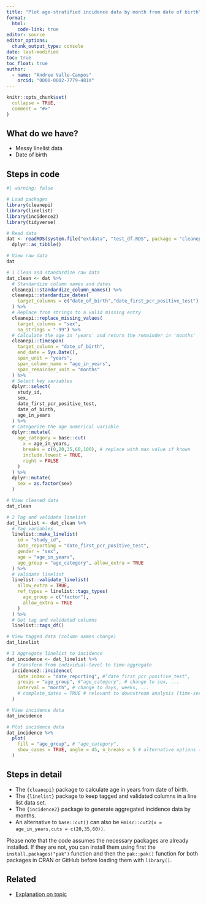 ```yaml
---
title: "Plot age-stratified incidence data by month from date of birth"
format: 
  html:
    code-link: true
editor: source
editor_options: 
  chunk_output_type: console
date: last-modified
toc: true
toc_float: true
author: 
  - name: "Andree Valle-Campos"
    orcid: "0000-0002-7779-481X"
---
```


```r
knitr::opts_chunk$set(
  collapse = TRUE,
  comment = "#>"
)
```

## What do we have?

- Messy linelist data
- Date of birth

## Steps in code

```r
#| warning: false

# Load packages
library(cleanepi)
library(linelist)
library(incidence2)
library(tidyverse)

# Read data
dat <- readRDS(system.file("extdata", "test_df.RDS", package = "cleanepi")) %>% 
  dplyr::as_tibble()

# View raw data
dat

# 1 Clean and standardize raw data
dat_clean <- dat %>% 
  # Standardize column names and dates
  cleanepi::standardize_column_names() %>% 
  cleanepi::standardize_dates(
    target_columns = c("date_of_birth","date_first_pcr_positive_test")
  ) %>% 
  # Replace from strings to a valid missing entry
  cleanepi::replace_missing_values(
    target_columns = "sex",
    na_strings = "-99") %>% 
  # Calculate the age in 'years' and return the remainder in 'months'
  cleanepi::timespan(
    target_column = "date_of_birth",
    end_date = Sys.Date(),
    span_unit = "years",
    span_column_name = "age_in_years",
    span_remainder_unit = "months"
  ) %>% 
  # Select key variables
  dplyr::select(
    study_id,
    sex,
    date_first_pcr_positive_test, 
    date_of_birth,
    age_in_years
  ) %>% 
  # Categorize the age numerical variable
  dplyr::mutate(
    age_category = base::cut(
      x = age_in_years,
      breaks = c(0,20,35,60,100), # replace with max value if known
      include.lowest = TRUE,
      right = FALSE
    )
  ) %>% 
  dplyr::mutate(
    sex = as.factor(sex)
  )

# View cleaned data
dat_clean

# 2 Tag and validate linelist
dat_linelist <- dat_clean %>% 
  # Tag variables
  linelist::make_linelist(
    id = "study_id",
    date_reporting = "date_first_pcr_positive_test",
    gender = "sex",
    age = "age_in_years",
    age_group = "age_category", allow_extra = TRUE
  ) %>% 
  # Validate linelist
  linelist::validate_linelist(
    allow_extra = TRUE,
    ref_types = linelist::tags_types(
      age_group = c("factor"),
      allow_extra = TRUE
    )
  ) %>% 
  # Get tag and validated columns
  linelist::tags_df()

# View tagged data (column names change)
dat_linelist

# 3 Aggregate linelist to incidence
dat_incidence <- dat_linelist %>%  
  # Transform from individual-level to time-aggregate
  incidence2::incidence(
    date_index = "date_reporting", #"date_first_pcr_positive_test",
    groups = "age_group", #"age_category", # change to sex, ...
    interval = "month", # change to days, weeks, ...
    # complete_dates = TRUE # relevant to downstream analysis [time-series data]
  )

# View incidence data
dat_incidence

# Plot incidence data
dat_incidence %>% 
  plot(
    fill = "age_group", # "age_category",
    show_cases = TRUE, angle = 45, n_breaks = 5 # alternative options (vignette)
  )
```

## Steps in detail

<!-- OPTIONAL -->

<!-- reduce length of strings with a large language model like chatgpt -->

- The `{cleanepi}` package to calculate age in years from date of birth. 
- The `{linelist}` package to keep tagged and validated columns in a line list data set.
- The `{incidence2}` package to generate aggregated incidence data by months.
- An alternative to `base::cut()` can also be `Hmisc::cut2(x = age_in_years,cuts = c(20,35,60))`.

<!-- must: keep to warn users on how to install packages -->

Please note that the code assumes the necessary packages are already installed. If they are not, you can install them using first the `install.packages("pak")` function and then the `pak::pak()` function for both packages in CRAN or GitHub before loading them with `library()`. 

## Related

- [Explanation on topic](link)

